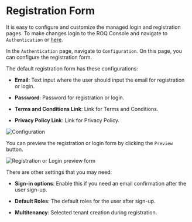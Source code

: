 
# Registration Form

It is easy to configure and customize the managed login and registration pages. To make changes login to the ROQ Console and navigate to `Authentication` or [here](https://console.roq.tech/settings/authentication-form/config).

In the `Authentication` page, navigate to `Configuration`. On this page, you can configure the registration form.

The default registration form has these configurations:

* **Email**: Text input where the user should input the email for registration or login.

* **Password**: Password for registration or login.

* **Terms and Conditions Link**: Link for Terms and Conditions.

* **Privacy Policy Link**: Link for Privacy Policy.

![Configuration](/registration-form-default.png)

You can preview the registration or login form by clicking the `Preview` button.

![Registration or Login preview form](/registration-form-default-preview.png)

There are other settings that you may need:

* **Sign-in options**: Enable this if you need an email confirmation after the user sign-up.

* **Default Roles**: The default roles for the user after sign-up.

* **Multitenancy**: Selected tenant creation during registration.
